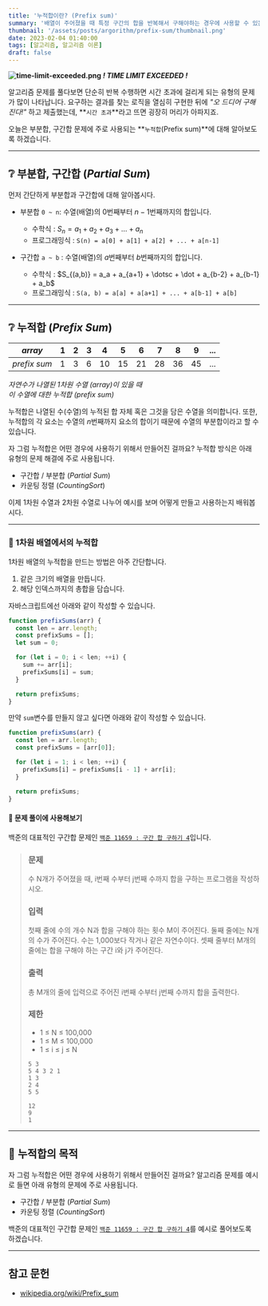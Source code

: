 ```yaml
---
title: '누적합이란? (Prefix sum)'
summary: '배열이 주어졌을 때 특정 구간의 합을 반복해서 구해야하는 경우에 사용할 수 있는 알고리즘'
thumbnail: '/assets/posts/argorithm/prefix-sum/thumbnail.png'
date: 2023-02-04 01:40:00
tags: [알고리즘, 알고리즘 이론]
draft: false
---
```


**![time-limit-exceeded.png](/assets/posts/argorithm/prefix-sum/time-limit-exceeded.png) _! TIME LIMIT EXCEEDED !_**

알고리즘 문제를 풀다보면 단순히 반복 수행하면 시간 초과에 걸리게 되는 유형의 문제가 많이 나타납니다.
요구하는 결과를 찾는 로직을 열심히 구현한 뒤에 _"오 드디어 구해진다!"_ 하고 제출했는데, **`시간 초과`**라고 뜨면 굉장히 머리가 아파지죠.

오늘은 부분합, 구간합 문제에 주로 사용되는 **`누적합`(Prefix sum)**에 대해 알아보도록 하겠습니다.

---

## ❔ 부분합, 구간합 ${(Partial\ Sum)}$

먼저 간단하게 부분합과 구간합에 대해 알아봅시다.

- 부분합 `0 ~ n`: 수열(배열)의 $0$번째부터 $n-1$번째까지의 합입니다.

  - 수학식 : $S_n = a_1 + a_2 + a_3 + \dotsc + a_n$
  - 프로그래밍식 : `S(n) = a[0] + a[1] + a[2] + ... + a[n-1]`

- 구간합 `a ~ b` : 수열(배열)의 $a$번째부터 $b$번째까지의 합입니다.
  - 수학식 : $S_{(a,b)} = a_a + a_{a+1} + \dotsc + \dot + a_{b-2} + a_{b-1} + a_b$
  - 프로그래밍식 : `S(a, b) = a[a] + a[a+1] + ... + a[b-1] + a[b]`

---

## ❔ 누적합 $(Prefix\ Sum)$

|    $array$    | $1$ | $2$ | $3$ | $4$  | $5$  | $6$  | $7$  | $8$  | $9$  | $...$ |
| :-----------: | :-: | :-: | :-: | :--: | :--: | :--: | :--: | :--: | :--: | :---: |
| $prefix\ sum$ | $1$ | $3$ | $6$ | $10$ | $15$ | $21$ | $28$ | $36$ | $45$ | $...$ |

_자연수가 나열된 1차원 수열 $(array)$이 있을 때  
이 수열에 대한 누적합 $(prefix\ sum)$_

누적합은 나열된 수(수열)의 누적된 합 자체 혹은 그것을 담은 수열을 의미합니다.
또한, 누적합의 각 요소는 수열의 $n$번째까지 요소의 합이기 때문에 수열의 부분합이라고 할 수 있습니다.

자 그럼 누적합은 어떤 경우에 사용하기 위해서 만들어진 걸까요?
누적합 방식은 아래 유형의 문제 해결에 주로 사용됩니다.

- 구간합 / 부분합 ${(Partial\ Sum)}$
- 카운팅 정렬 $(Counting Sort)$

이제 1차원 수열과 2차원 수열로 나누어 예시를 보며 어떻게 만들고 사용하는지 배워봅시다.

---

### 🧪 1차원 배열에서의 누적합

1차원 배열의 누적합을 만드는 방법은 아주 간단합니다.

1. 같은 크기의 배열을 만듭니다.
2. 해당 인덱스까지의 총합을 담습니다.

자바스크립트에선 아래와 같이 작성할 수 있습니다.

```javascript
function prefixSums(arr) {
  const len = arr.length;
  const prefixSums = [];
  let sum = 0;

  for (let i = 0; i < len; ++i) {
    sum += arr[i];
    prefixSums[i] = sum;
  }

  return prefixSums;
}
```

만약 `sum`변수를 만들지 않고 싶다면 아래와 같이 작성할 수 있습니다.

```javascript
function prefixSums(arr) {
  const len = arr.length;
  const prefixSums = [arr[0]];

  for (let i = 1; i < len; ++i) {
    prefixSums[i] = prefixSums[i - 1] + arr[i];
  }

  return prefixSums;
}
```

#### 🥇 문제 풀이에 사용해보기

백준의 대표적인 구간합 문제인 [`백준 11659 : 구간 합 구하기 4`](https://www.acmicpc.net/problem/11659)입니다.

> ### 문제
>
> 수 N개가 주어졌을 때, i번째 수부터 j번째 수까지 합을 구하는 프로그램을 작성하시오.
>
> ### 입력
>
> 첫째 줄에 수의 개수 N과 합을 구해야 하는 횟수 M이 주어진다.
> 둘째 줄에는 N개의 수가 주어진다.
> 수는 1,000보다 작거나 같은 자연수이다.
> 셋째 줄부터 M개의 줄에는 합을 구해야 하는 구간 i와 j가 주어진다.
>
> ### 출력
>
> 총 M개의 줄에 입력으로 주어진 i번째 수부터 j번째 수까지 합을 출력한다.
>
> ### 제한
>
> - 1 ≤ N ≤ 100,000
> - 1 ≤ M ≤ 100,000
> - 1 ≤ i ≤ j ≤ N
>
> ```text title="예제 입력"
> 5 3
> 5 4 3 2 1
> 1 3
> 2 4
> 5 5
> ```
>
> ```text title="예제 출력"
> 12
> 9
> 1
> ```

---

## 🚀 누적합의 목적

자 그럼 누적합은 어떤 경우에 사용하기 위해서 만들어진 걸까요?
알고리즘 문제를 예시로 들면 아래 유형의 문제에 주로 사용됩니다.

- 구간합 / 부분합 ${(Partial\ Sum)}$
- 카운팅 정렬 $(Counting Sort)$

백준의 대표적인 구간합 문제인 [`백준 11659 : 구간 합 구하기 4`](https://www.acmicpc.net/problem/11659)를 예시로 풀어보도록 하겠습니다.

---

## 참고 문헌

- [wikipedia.org/wiki/Prefix_sum](https://en.wikipedia.org/wiki/Prefix_sum)
